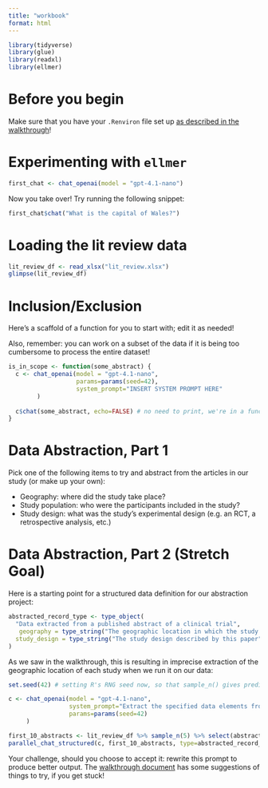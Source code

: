 ```yaml
---
title: "workbook"
format: html
---
```


```r
library(tidyverse)
library(glue)
library(readxl)
library(ellmer)
```

# Before you begin

Make sure that you have your `.Renviron` file set up [as described in the walkthrough](https://dmice.ohsu.edu/bedricks/courses/cc_llm_summer_2025/01_first_steps.html#first-steps)!

# Experimenting with `ellmer`

```r
first_chat <- chat_openai(model = "gpt-4.1-nano")
```

Now you take over! Try running the following snippet:

```r
first_chat$chat("What is the capital of Wales?")
```


# Loading the lit review data

```r
lit_review_df <- read_xlsx("lit_review.xlsx")
glimpse(lit_review_df)
```

# Inclusion/Exclusion

Here's a scaffold of a function for you to start with; edit it as needed!

Also, remember: you can work on a subset of the data if it is being too cumbersome to process the entire dataset!

```r
is_in_scope <- function(some_abstract) {
  c <- chat_openai(model = "gpt-4.1-nano",
                   params=params(seed=42),
                   system_prompt="INSERT SYSTEM PROMPT HERE"
        )
  
  c$chat(some_abstract, echo=FALSE) # no need to print, we're in a function
}
```

# Data Abstraction, Part 1

Pick one of the following items to try and abstract from the articles in our study (or make up your own):

- Geography: where did the study take place?
- Study population: who were the participants included in the study?
- Study design: what was the study's experimental design (e.g. an RCT, a retrospective analysis, etc.)

# Data Abstraction, Part 2 (Stretch Goal)

Here is a starting point for a structured data definition for our abstraction project:

```r
abstracted_record_type <- type_object(
  "Data extracted from a published abstract of a clinical trial",
   geography = type_string("The geographic location in which the study took place."),
  study_design = type_string("The study design described by this paper")
)
```

As we saw in the walkthrough, this is resulting in imprecise extraction of the geographic location of each study when we run it on our data:

```r

set.seed(42) # setting R's RNG seed now, so that sample_n() gives predictable behavior.

c <- chat_openai(model = "gpt-4.1-nano", 
                 system_prompt="Extract the specified data elements from an article abstract.",
                 params=params(seed=42)
     )

first_10_abstracts <- lit_review_df %>% sample_n(5) %>% select(abstract) %>% pull %>% as.list
parallel_chat_structured(c, first_10_abstracts, type=abstracted_record_type)

```


Your challenge, should you choose to accept it: rewrite this prompt to produce better output. 
The [walkthrough document](https://dmice.ohsu.edu/bedricks/courses/cc_llm_summer_2025/04_stretch_goal_structured_output.html#iterating-and-improving) has some suggestions of things to try, if you get stuck!